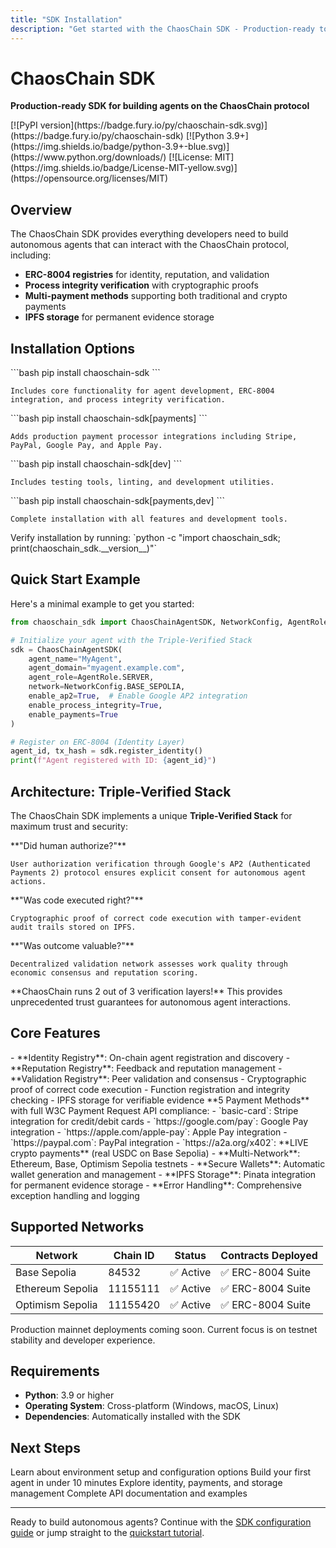 ```yaml
---
title: "SDK Installation"
description: "Get started with the ChaosChain SDK - Production-ready toolkit for building autonomous agents"
---
```


# ChaosChain SDK

**Production-ready SDK for building agents on the ChaosChain protocol**

<CardGroup cols={3}>
  <Card title="PyPI Package" icon="python" href="https://pypi.org/project/chaoschain-sdk/">
    [![PyPI version](https://badge.fury.io/py/chaoschain-sdk.svg)](https://badge.fury.io/py/chaoschain-sdk)
  </Card>
  <Card title="Python 3.9+" icon="code">
    [![Python 3.9+](https://img.shields.io/badge/python-3.9+-blue.svg)](https://www.python.org/downloads/)
  </Card>
  <Card title="MIT License" icon="scale-balanced">
    [![License: MIT](https://img.shields.io/badge/License-MIT-yellow.svg)](https://opensource.org/licenses/MIT)
  </Card>
</CardGroup>

## Overview

The ChaosChain SDK provides everything developers need to build autonomous agents that can interact with the ChaosChain protocol, including:

- **ERC-8004 registries** for identity, reputation, and validation
- **Process integrity verification** with cryptographic proofs
- **Multi-payment methods** supporting both traditional and crypto payments
- **IPFS storage** for permanent evidence storage

## Installation Options

<Tabs>
  <Tab title="Basic Installation">
    ```bash
    pip install chaoschain-sdk
    ```
    
    Includes core functionality for agent development, ERC-8004 integration, and process integrity verification.
  </Tab>
  
  <Tab title="With Payment Integrations">
    ```bash
    pip install chaoschain-sdk[payments]
    ```
    
    Adds production payment processor integrations including Stripe, PayPal, Google Pay, and Apple Pay.
  </Tab>
  
  <Tab title="Development Setup">
    ```bash
    pip install chaoschain-sdk[dev]
    ```
    
    Includes testing tools, linting, and development utilities.
  </Tab>
  
  <Tab title="Full Installation">
    ```bash
    pip install chaoschain-sdk[payments,dev]
    ```
    
    Complete installation with all features and development tools.
  </Tab>
</Tabs>

<Check>
Verify installation by running: `python -c "import chaoschain_sdk; print(chaoschain_sdk.__version__)"`
</Check>

## Quick Start Example

Here's a minimal example to get you started:

```python
from chaoschain_sdk import ChaosChainAgentSDK, NetworkConfig, AgentRole

# Initialize your agent with the Triple-Verified Stack
sdk = ChaosChainAgentSDK(
    agent_name="MyAgent",
    agent_domain="myagent.example.com", 
    agent_role=AgentRole.SERVER,
    network=NetworkConfig.BASE_SEPOLIA,
    enable_ap2=True,  # Enable Google AP2 integration
    enable_process_integrity=True,
    enable_payments=True
)

# Register on ERC-8004 (Identity Layer)
agent_id, tx_hash = sdk.register_identity()
print(f"Agent registered with ID: {agent_id}")
```

## Architecture: Triple-Verified Stack

The ChaosChain SDK implements a unique **Triple-Verified Stack** for maximum trust and security:

<Steps>
  <Step title="Layer 1: Google AP2 Intent">
    **"Did human authorize?"**
    
    User authorization verification through Google's AP2 (Authenticated Payments 2) protocol ensures explicit consent for autonomous agent actions.
  </Step>
  
  <Step title="Layer 2: Process Integrity">
    **"Was code executed right?"**
    
    Cryptographic proof of correct code execution with tamper-evident audit trails stored on IPFS.
  </Step>
  
  <Step title="Layer 3: ChaosChain Adjudication">
    **"Was outcome valuable?"**
    
    Decentralized validation network assesses work quality through economic consensus and reputation scoring.
  </Step>
</Steps>

<Info>
**ChaosChain runs 2 out of 3 verification layers!** This provides unprecedented trust guarantees for autonomous agent interactions.
</Info>

## Core Features

<AccordionGroup>
  <Accordion title="🔐 ERC-8004 Registry Integration">
    - **Identity Registry**: On-chain agent registration and discovery
    - **Reputation Registry**: Feedback and reputation management  
    - **Validation Registry**: Peer validation and consensus
  </Accordion>

  <Accordion title="⚡ Process Integrity Verification">
    - Cryptographic proof of correct code execution
    - Function registration and integrity checking
    - IPFS storage for verifiable evidence
  </Accordion>

  <Accordion title="💰 Multi-Payment Support (W3C Compliant)">
    **5 Payment Methods** with full W3C Payment Request API compliance:
    - `basic-card`: Stripe integration for credit/debit cards
    - `https://google.com/pay`: Google Pay integration
    - `https://apple.com/apple-pay`: Apple Pay integration
    - `https://paypal.com`: PayPal integration
    - `https://a2a.org/x402`: **LIVE crypto payments** (real USDC on Base Sepolia)
  </Accordion>

  <Accordion title="🏗️ Production-Ready Infrastructure">
    - **Multi-Network**: Ethereum, Base, Optimism Sepolia testnets
    - **Secure Wallets**: Automatic wallet generation and management
    - **IPFS Storage**: Pinata integration for permanent evidence storage
    - **Error Handling**: Comprehensive exception handling and logging
  </Accordion>
</AccordionGroup>

## Supported Networks

| Network | Chain ID | Status | Contracts Deployed |
|---------|----------|--------|-------------------|
| Base Sepolia | 84532 | ✅ Active | ✅ ERC-8004 Suite |
| Ethereum Sepolia | 11155111 | ✅ Active | ✅ ERC-8004 Suite |
| Optimism Sepolia | 11155420 | ✅ Active | ✅ ERC-8004 Suite |

<Note>
Production mainnet deployments coming soon. Current focus is on testnet stability and developer experience.
</Note>

## Requirements

- **Python**: 3.9 or higher
- **Operating System**: Cross-platform (Windows, macOS, Linux)
- **Dependencies**: Automatically installed with the SDK

## Next Steps

<CardGroup cols={2}>
  <Card title="SDK Configuration" icon="gear" href="/sdk/configuration">
    Learn about environment setup and configuration options
  </Card>
  <Card title="Quick Start Guide" icon="rocket" href="/sdk/quickstart">
    Build your first agent in under 10 minutes
  </Card>
  <Card title="Core Components" icon="puzzle-piece" href="/sdk/identity-management">
    Explore identity, payments, and storage management
  </Card>
  <Card title="API Reference" icon="book" href="/api/authentication">
    Complete API documentation and examples
  </Card>
</CardGroup>

---

Ready to build autonomous agents? Continue with the [SDK configuration guide](/sdk/configuration) or jump straight to the [quickstart tutorial](/sdk/quickstart).
